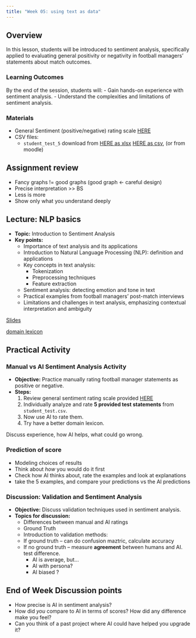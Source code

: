 ```yaml
---
title: "Week 05: using text as data"
---
```


## Overview

In this lesson, students will be introduced to sentiment analysis, specifically applied to evaluating general positivity or negativity in football managers' statements about match outcomes.

### Learning Outcomes

By the end of the session, students will:
- Gain hands-on experience with sentiment analysis.
- Understand the complexities and limitations of sentiment analysis.

### Materials

- General Sentiment (positive/negative) rating scale [HERE](/week05/assets/sentiment-scale.md)
- CSV files:
  - `student_test_5` download from [HERE as xlsx](/week05/assets/student_test_5.xlsx) [HERE as csv](/week05/assets/student_test_5.csv), (or from moodle)


## Assignment review

* Fancy graphs != good graphs (good graph <- careful design)
* Precise interpretation >> BS
* Less is more
* Show only what you understand deeply 

## Lecture: NLP basics

- **Topic:** Introduction to Sentiment Analysis
- **Key points:**
  - Importance of text analysis and its applications 
  - Introduction to Natural Language Processing (NLP): definition and applications 
  - Key concepts in text analysis:
    - Tokenization 
    - Preprocessing techniques
    - Feature extraction 
  - Sentiment analysis: detecting emotion and tone in text
  - Practical examples from football managers' post-match interviews
  - Limitations and challenges in text analysis, emphasizing contextual interpretation and ambiguity

[Slides](https://gabors-data-analysis.com/courses/da-w-ai-2025/da-w-ai-05-text-to-data#/title-slide)

[domain lexicon](/data/interviews/domain_lexicon.csv)

## Practical Activity

### Manual vs AI Sentiment Analysis Activity

- **Objective:** Practice manually rating football manager statements as positive or negative.
- **Steps:**
  1. Review general sentiment rating scale provided [HERE](/week05/assets/sentiment-scale.md)
  2. Individually analyze and rate **5 provided test statements** from `student_test.csv`.
  3. Now use AI to rate them.
  4. Try have a better domain lexicon. 
 
Discuss experience, how AI helps, what could go wrong. 

### Prediction of score

* Modeling choices of results
* Think about *how* you would do it first
* Check how AI thinks about, rate the examples and look at explanations
* take the 5 examples, and compare your predictions vs the AI predictions  

### Discussion: Validation and Sentiment Analysis

- **Objective:** Discuss validation techniques used in sentiment analysis.
- **Topics for discussion:**
  - Differences between manual and AI ratings
  - Ground Truth
  - Introduction to validation methods:
  - If ground truth -- can do confusion maztric, calculate accuracy
  - If no ground truth -- measure **agreement** between humans and AI. test difference.
    - AI is average, but... 
    - AI with persona?
    - AI biased ?   
    
## End of Week Discussion points

* How precise is AI in sentiment analysis?
* How did *you* compare to AI in terms of scores? How did any difference make you feel? 
* Can you think of a past project where AI could have helped you upgrade it?